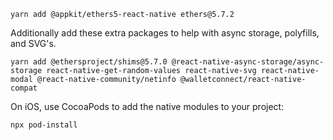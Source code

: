 ```
yarn add @appkit/ethers5-react-native ethers@5.7.2
```

Additionally add these extra packages to help with async storage, polyfills, and SVG's.

```
yarn add @ethersproject/shims@5.7.0 @react-native-async-storage/async-storage react-native-get-random-values react-native-svg react-native-modal @react-native-community/netinfo @walletconnect/react-native-compat
```

On iOS, use CocoaPods to add the native modules to your project:

```
npx pod-install
```
